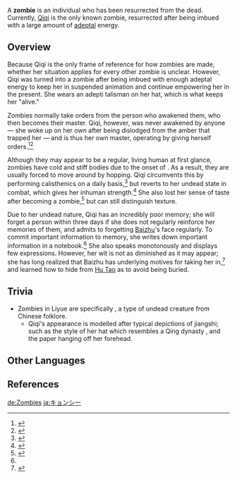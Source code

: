 {{Terminology Infobox
|region       = Liyue
|type         = Lore
}}
A '''zombie''' is an individual who has been resurrected from the dead. Currently, [[Qiqi]] is the only known zombie, resurrected after being imbued with a large amount of [[Adeptus|adeptal]] energy.

==Overview==
Because Qiqi is the only frame of reference for how zombies are made, whether her situation applies for every other zombie is unclear. However, Qiqi was turned into a zombie after being imbued with enough adeptal energy to keep her in suspended animation and continue empowering her in the present. She wears an adepti talisman on her hat, which is what keeps her "alive."

Zombies normally take orders from the person who awakened them, who then becomes their master. Qiqi, however, was never awakened by anyone &mdash; she woke up on her own after being dislodged from the amber that trapped her &mdash; and is thus her own master, operating by giving herself orders.<ref>{{Ref/CS|Qiqi|Character Story 3}}</ref><ref>{{Ref/Quest|Guizhong (Archon Quest)}}</ref>

Although they may appear to be a regular, living human at first glance, zombies have cold and stiff bodies due to the onset of {{w|rigor mortis}}. As a result, they are usually forced to move around by hopping. Qiqi circumvents this by performing calisthenics on a daily basis,<ref name="Qiqi1">{{Ref/CS|Qiqi|Character Story 1}}</ref> but reverts to her undead state in combat, which gives her inhuman strength.<ref>{{Ref/CS|Qiqi|Character Story 2}}</ref> She also lost her sense of taste after becoming a zombie,<ref>{{Ref/Item|No Tomorrow}}</ref> but can still distinguish texture.

Due to her undead nature, Qiqi has an incredibly poor memory; she will forget a person within three days if she does not regularly reinforce her memories of them, and admits to forgetting [[Baizhu]]'s face regularly. To commit important information to memory, she writes down important information in a notebook.<ref name="Qiqi1" /> She also speaks monotonously and displays few expressions. However, her wit is not as diminished as it may appear; she has long realized that Baizhu has underlying motives for taking her in,<ref>{{Ref/CS|Qiqi|Character Story 5}}</ref> and learned how to hide from [[Hu Tao]] as to avoid being buried.

==Trivia==
*Zombies in Liyue are specifically {{w|jiangshi}}, a type of undead creature from Chinese folklore.
**Qiqi's appearance is modelled after typical depictions of jiangshi; such as the style of her hat which resembles a Qing dynasty {{w|Qing official headwear|Guanmao}}, and the paper {{w|Fulu|talisman}} hanging off her forehead.

==Other Languages==
{{Other Languages
|en       = Zombie
|zhs      = 僵尸
|zhs_rm   = Jiāngshī
|zht      = 殭屍
|zht_rm   = Jiāngshī
|zh_tl    = {{w|Jiangshi}}
|zh_note  = {{Lang|mini=1|zh-Hans=僵尸}}/{{Lang|mini=1|zh-Hant=殭屍|zh-Hant_rm=Jiāngshī}} literally means "stiff corpse."
|ja       = キョンシー
|ja_rm    = Kyonshii
|ja_tl    = Jiangshi
|ko       = {{tt|강시|殭屍}}
|ko_rm    = Gangsi
|ko_tl    = Jiangshi
|es       = Zombi
|es_tl    = Zombie
|fr       = Zombie
|ru       = Зомби
|ru_tl    = Zombie
|th       = ซอมบี้
|th_rm    = Sombi
|th_tl    = Zombie
|vi       = {{tt|Cương Thi|殭屍}}
|vi_tl    = Jiangshi
|de       = Zombie
|id       = Zombie
|pt       = Zumbi
|pt_tl    = Zombie
|tr       = 
|tr_tl    = 
|it       = 
|it_tl    = 
}}

==References==
{{Reflist}}

[[de:Zombies]]
[[ja:キョンシー]]